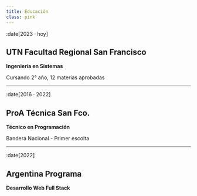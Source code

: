 ```yaml
---
title: Educación
class: pink
---
```


:date[2023 · hoy]
## UTN Facultad Regional San Francisco 
**Ingeniería en Sistemas**

Cursando 2° año, 12 materias aprobadas

---

:date[2016 · 2022]
## ProA Técnica San Fco.
**Técnico en Programación**

Bandera Nacional - Primer escolta

---

:date[2022]
## Argentina Programa
**Desarrollo Web Full Stack**   


